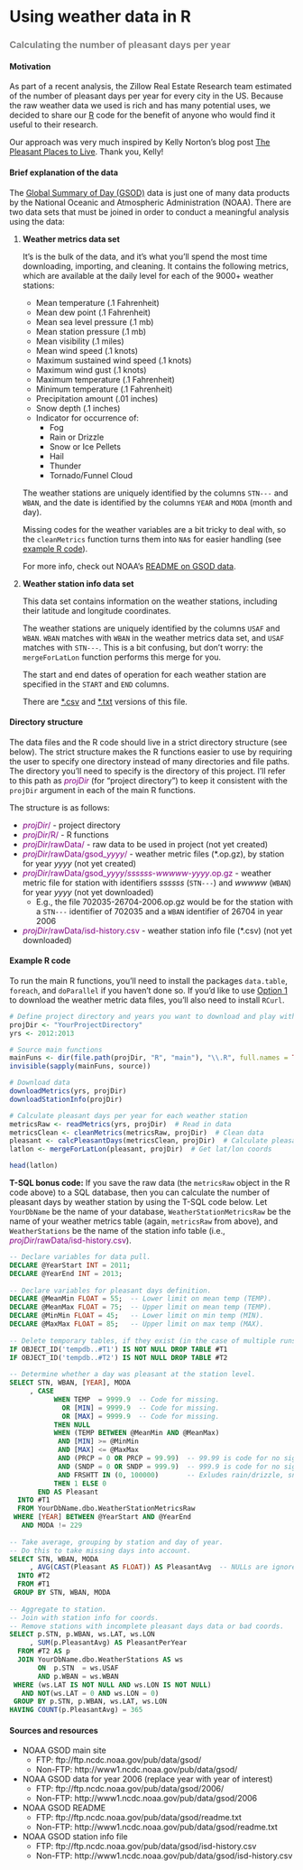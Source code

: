 # Using weather data in R
### <span style="color:gray">Calculating the number of pleasant days per year</span>

#### Motivation

As part of a recent analysis, the Zillow Real Estate Research team estimated of the number of pleasant days per year for every city in the US. Because the raw weather data we used is rich and has many potential uses, we decided to share our [R](http://www.r-project.org/) code for the benefit of anyone who would find it useful to their research.

Our approach was very much inspired by Kelly Norton's blog post [The Pleasant Places to Live](http://www.kellegous.com/j/2014/02/03/pleasant-places/). Thank you, Kelly!


#### Brief explanation of the data

The [Global Summary of Day (GSOD)](https://data.noaa.gov/dataset/global-surface-summary-of-the-day-gsod) data is just one of many data products by the National Oceanic and Atmospheric Administration (NOAA). There are two data sets that must be joined in order to conduct a meaningful analysis using the data:

1. **Weather metrics data set**
    
    It's is the bulk of the data, and it's what you'll spend the most time downloading, importing, and cleaning. It contains the following metrics, which are available at the daily level for each of the 9000+ weather stations:

    - Mean temperature (.1 Fahrenheit)
    - Mean dew point (.1 Fahrenheit)
    - Mean sea level pressure (.1 mb)
    - Mean station pressure (.1 mb)
    - Mean visibility (.1 miles)
    - Mean wind speed (.1 knots)
    - Maximum sustained wind speed (.1 knots)
    - Maximum wind gust (.1 knots)
    - Maximum temperature (.1 Fahrenheit)
    - Minimum temperature (.1 Fahrenheit)
    - Precipitation amount (.01 inches)
    - Snow depth (.1 inches)
    - Indicator for occurrence of:
        - Fog
        - Rain or Drizzle
        - Snow or Ice Pellets
        - Hail
        - Thunder
        - Tornado/Funnel Cloud

    The weather stations are uniquely identified by the columns `STN---` and `WBAN`, and the date is identified by the columns `YEAR` and `MODA` (month and day).

    Missing codes for the weather variables are a bit tricky to deal with, so the `cleanMetrics` function turns them into `NA`s for easier handling (see [example R code](#R)).

    For more info, check out NOAA's [README on GSOD data](http://www1.ncdc.noaa.gov/pub/data/gsod/readme.txt).

2. **Weather station info data set**

    This data set contains information on the weather stations, including their latitude and longitude coordinates.

    The weather stations are uniquely identified by the columns `USAF` and `WBAN`. `WBAN` matches with `WBAN` in the weather metrics data set, and `USAF` matches with `STN---`. This is a bit confusing, but don't worry: the `mergeForLatLon` function performs this merge for you.

    The start and end dates of operation for each weather station are specified in the `START` and `END` columns.
    
    There are [\*.csv](http://www1.ncdc.noaa.gov/pub/data/gsod/isd-history.csv) and [\*.txt](http://www1.ncdc.noaa.gov/pub/data/gsod/isd-history.txt) versions of this file.


#### Directory structure

The data files and the R code should live in a strict directory structure (see below). The strict structure makes the R functions easier to use by requiring the user to specify one directory instead of many directories and file paths. The directory you'll need to specify is the directory of this project. I'll refer to this path as <span style="color:purple">*projDir*</span> (for "project directory") to keep it consistent with the `projDir` argument in each of the main R functions.

The structure is as follows:

- <span style="color:purple">*projDir*/</span> - project directory
- <span style="color:purple">*projDir*/R/</span> - R functions
- <span style="color:purple">*projDir*/rawData/</span> - raw data to be used in project (not yet created)
- <span style="color:purple">*projDir*/rawData/gsod_*yyyy*/</span> - weather metric files (\*.op.gz), by station for year *yyyy* (not yet created)
- <span style="color:purple">*projDir*/rawData/gsod_*yyyy*/*ssssss*-*wwwww*-*yyyy*.op.gz</span> - weather metric file for station with identifiers *ssssss* (`STN---`) and *wwwww* (`WBAN`) for year *yyyy* (not yet downloaded)
    - E.g., the file 702035-26704-2006.op.gz would be for the station with a `STN---` identifier of 702035 and a `WBAN` identifier of 26704 in year 2006
- <span style="color:purple">*projDir*/rawData/isd-history.csv</span> - weather station info file (\*.csv) (not yet downloaded)


#### <a name="R"></a>Example R code

To run the main R functions, you'll need to install the packages `data.table`, `foreach`, and `doParallel` if you haven't done so. If you'd like to use [Option 1](#op1) to download the weather metric data files, you'll also need to install `RCurl`.

```r
# Define project directory and years you want to download and play with
projDir <- "YourProjectDirectory"
yrs <- 2012:2013

# Source main functions
mainFuns <- dir(file.path(projDir, "R", "main"), "\\.R", full.names = TRUE)
invisible(sapply(mainFuns, source))

# Download data
downloadMetrics(yrs, projDir)
downloadStationInfo(projDir)

# Calculate pleasant days per year for each weather station
metricsRaw <- readMetrics(yrs, projDir)  # Read in data
metricsClean <- cleanMetrics(metricsRaw, projDir)  # Clean data
pleasant <- calcPleasantDays(metricsClean, projDir)  # Calculate pleasant days
latlon <- mergeForLatLon(pleasant, projDir)  # Get lat/lon coords

head(latlon)
```


**T-SQL bonus code:** If you save the raw data (the `metricsRaw` object in the R code above) to a SQL database, then you can calculate the number of pleasant days by weather station by using the T-SQL code below. Let `YourDbName` be the name of your database, `WeatherStationMetricsRaw` be the name of your weather metrics table (again, `metricsRaw` from above), and `WeatherStations` be the name of the station info table (i.e., <span style="color:purple">*projDir*/rawData/isd-history.csv</span>).

```sql
-- Declare variables for data pull.
DECLARE @YearStart INT = 2011;
DECLARE @YearEnd INT = 2013;
 
-- Declare variables for pleasant days definition.
DECLARE @MeanMin FLOAT = 55;  -- Lower limit on mean temp (TEMP).
DECLARE @MeanMax FLOAT = 75;  -- Upper limit on mean temp (TEMP).
DECLARE @MinMin FLOAT = 45;   -- Lower limit on min temp (MIN).
DECLARE @MaxMax FLOAT = 85;   -- Upper limit on max temp (MAX).
 
-- Delete temporary tables, if they exist (in the case of multiple runs).
IF OBJECT_ID('tempdb..#T1') IS NOT NULL DROP TABLE #T1
IF OBJECT_ID('tempdb..#T2') IS NOT NULL DROP TABLE #T2
 
-- Determine whether a day was pleasant at the station level.
SELECT STN, WBAN, [YEAR], MODA
     , CASE
           WHEN TEMP  = 9999.9  -- Code for missing.
             OR [MIN] = 9999.9  -- Code for missing.
             OR [MAX] = 9999.9  -- Code for missing.
           THEN NULL
           WHEN (TEMP BETWEEN @MeanMin AND @MeanMax)
            AND [MIN] >= @MinMin
            AND [MAX] <= @MaxMax
            AND (PRCP = 0 OR PRCP = 99.99)  -- 99.99 is code for no significant precip.
            AND (SNDP = 0 OR SNDP = 999.9)  -- 999.9 is code for no significant snow.
            AND FRSHTT IN (0, 100000)       -- Exludes rain/drizzle, snow/ice pellets, hail, thunder, and tornado/funnel clouds.
           THEN 1 ELSE 0
       END AS Pleasant
  INTO #T1
  FROM YourDbName.dbo.WeatherStationMetricsRaw
 WHERE [YEAR] BETWEEN @YearStart AND @YearEnd
   AND MODA != 229
 
-- Take average, grouping by station and day of year.
-- Do this to take missing days into account.
SELECT STN, WBAN, MODA
     , AVG(CAST(Pleasant AS FLOAT)) AS PleasantAvg  -- NULLs are ignored.
  INTO #T2
  FROM #T1
 GROUP BY STN, WBAN, MODA
 
-- Aggregate to station.
-- Join with station info for coords.
-- Remove stations with incomplete pleasant days data or bad coords.
SELECT p.STN, p.WBAN, ws.LAT, ws.LON
     , SUM(p.PleasantAvg) AS PleasantPerYear
  FROM #T2 AS p
  JOIN YourDbName.dbo.WeatherStations AS ws
       ON  p.STN  = ws.USAF
       AND p.WBAN = ws.WBAN
 WHERE (ws.LAT IS NOT NULL AND ws.LON IS NOT NULL)
   AND NOT(ws.LAT = 0 AND ws.LON = 0)
 GROUP BY p.STN, p.WBAN, ws.LAT, ws.LON
HAVING COUNT(p.PleasantAvg) = 365
```


#### <a name="sourcesAndResources"></a> Sources and resources

- NOAA GSOD main site
    - FTP: ftp://ftp.ncdc.noaa.gov/pub/data/gsod/
    - Non-FTP: http://www1.ncdc.noaa.gov/pub/data/gsod/
- NOAA GSOD data for year 2006 (replace year with year of interest)
    - FTP: ftp://ftp.ncdc.noaa.gov/pub/data/gsod/2006/
    - Non-FTP: http://www1.ncdc.noaa.gov/pub/data/gsod/2006
- NOAA GSOD README
    - FTP: ftp://ftp.ncdc.noaa.gov/pub/data/gsod/readme.txt
    - Non-FTP: http://www1.ncdc.noaa.gov/pub/data/gsod/readme.txt
- NOAA GSOD station info file
    - FTP: ftp://ftp.ncdc.noaa.gov/pub/data/gsod/isd-history.csv
    - Non-FTP: http://www1.ncdc.noaa.gov/pub/data/gsod/isd-history.csv